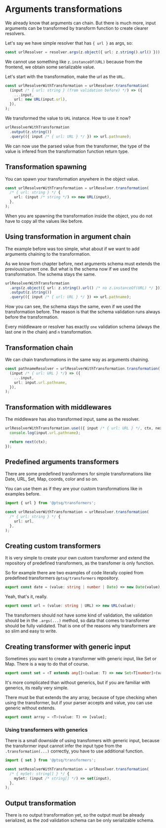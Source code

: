 # Arguments transformations

We already know that arguments can chain. But there is much more, input arguments can be transformed by transform function to create clearer resolvers.

Let's say we have simple resolver that has `{ url }` as args, so:

```ts title="Resolver with url argument"
const urlResolver = resolver.args(z.object({ url: z.string().url() }));
```

We cannot use something like `z.instanceOf(URL)` because from the frontend, we obtain some serializable value.

Let's start with the transformation, make the url as the `URL`.

```ts title="URL transformation"
const urlResolverWithTransformation = urlResolver.transformation(
  (input /* { url: string } (from validation before) */) => ({
    ...input,
    url: new URL(input.url),
  }),
);
```

We transformed the value to `URL` instance. How to use it now?

```ts title="URL transformation"
urlResolverWithTransformation
  .output(z.string())
  .query(({ input /* { url: URL } */ }) => url.pathname);
```

We can now use the parsed value from the transformer, the type of the value is infered from the transformation function return type.

## Transformation spawning

You can spawn your transformation anywhere in the object value.

```ts title="Transformation spawning"
const urlResolverWithTransformation = urlResolver.transformation(
  /* { url: string } */ {
    url: (input /* string */) => new URL(input),
  },
);
```

When you are spawning the transformation inside the object, you do not have to copy all the values like before.

## Using transformation in argument chain

The example before was too simple, what about if we want to add arguments chaining to the transformation.

As we know from chapter before, next arguments schema must extends the previous/current one. But what is the schema now if we used the transformation.
The schema stays the same.

```ts title="URL transformation"
urlResolverWithTransformation
  .args(z.object({ url: z.string().url() /* no z.instanceOf(URL) */ }))
  .output(z.string())
  .query(({ input /* { url: URL } */ }) => url.pathname);
```

How you can see, the schema stays the same, even if we used the transformation before. The reason is that the schema validation runs always before the transformation.

Every middleware or resolver has exactly `one` validation schema (always the last one in the chain) and `n` transformation.

## Transformation chain

We can chain transformations in the same way as arguments chaining.

```ts title="URL transformation into pathname"
const pathnameResolver = urlResolverWithTransformation.transformation(
  (input /* { url: URL } */) => ({
    ...input,
    url: input.url.pathname,
  }),
);
```

## Transformation with middlewares

The middleware has also transformed input, same as the resolver.

```ts title="URL transformation with middlewares"
urlResolverWithTransformation.use(({ input /* { url: URL } */, ctx, next }) => {
  console.log(input.url.pathname);

  return next(ctx);
});
```

## Predefined arguments transformers

There are some predefined transformers for simple transformations like Date, URL, Set, Map, coords, color and so on.

You can use them as if they are your custom transformations like in examples before.

```ts title="Predefined transformers"
import { url } from '@ptsq/transformers';

const urlResolverWithTransformation = urlResolver.transformation(
  /* { url: string } */ {
    url: url,
  },
);
```

## Creating custom transformers

It is very simple to create your own custom transformer and extend the repository of predefined transformers, as the transfomer is only function.

So for example there are two examples of code literally copied from predefined transformers `@ptsq/transformers` repository.

```ts title="date transformer from @ptsq/transformers"
export const date = (value: string | number | Date) => new Date(value);
```

Yeah, that's it, really.

```ts title="url transformer from @ptsq/transformers"
export const url = (value: string | URL) => new URL(value);
```

The transformers should not have some kind of validation, the validation should be in the `.args(...)` method, so data that comes to transformer should be fully validated.
That is one of the reasons why transformers are so slim and easy to write.

## Creating transformer with generic input

Sometimes you want to create a transformer with generic input, like Set or Map. There is a way to do that of course.

```ts title="set transformer from @ptsq/transformers"
export const set = <T extends any[]>(value: T) => new Set<T[number]>(value);
```

It's more complicated than without generics, but if you are familiar with generics, its really very simple.

There must be that extends the any array, because of type checking when using the transformer, but if your parser accepts and value, you can use generic without extends.

```ts title="transformer with any generic"
export const array = <T>(value: T) => [value];
```

### Using transformers with generics

There is a small downside of using transfomers with generic input, because the transformer input cannot infer the input type from the `.transformation(...)` correctly, you have to use additional function.

```ts title="Using transformers with generics"
import { set } from '@ptsq/transformers';

const setResolverWithTransformation = urlResolver.transformation(
  /* { mySet: string[] } */ {
    mySet: (input /* string[] */) => set(input),
  },
);
```

## Output transformation

There is no output transformation yet, so the output must be already serialized, as the zod validation schema can be only serializable schema.
